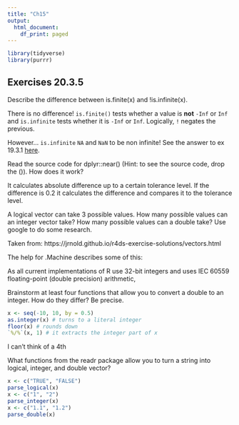 ```yaml
---
title: "Ch15"
output:
  html_document:
    df_print: paged
---
```


```r
library(tidyverse)
library(purrr)
```

## Exercises 20.3.5
Describe the difference between is.finite(x) and !is.infinite(x).

There is no difference! `is.finite()` tests whether a value is **not** `-Inf` or `Inf` and `is.infinite` tests whether it is `-Inf` or `Inf`. Logically, `!` negates the previous.

However... `is.infinite` `NA` and `NaN` to be non infinite! See the answer to ex 19.3.1 [here](https://jrnold.github.io/r4ds-exercise-solutions/vectors.html).

Read the source code for dplyr::near() (Hint: to see the source code, drop the ()). How does it work?

It calculates absolute difference up to a certain tolerance level. If the difference is 0.2 it calculates the difference and compares it to the tolerance level.

A logical vector can take 3 possible values. How many possible values can an integer vector take? How many possible values can a double take? Use google to do some research.

Taken from: https://jrnold.github.io/r4ds-exercise-solutions/vectors.html

The help for .Machine describes some of this:

As all current implementations of R use 32-bit integers and uses IEC 60559 floating-point (double precision) arithmetic,

Brainstorm at least four functions that allow you to convert a double to an integer. How do they differ? Be precise.

```r
x <- seq(-10, 10, by = 0.5)
as.integer(x) # turns to a literal integer
floor(x) # rounds down
`%/%`(x, 1) # it extracts the integer part of x

```
I can't think of a 4th

What functions from the readr package allow you to turn a string into logical, integer, and double vector?

```r
x <- c("TRUE", "FALSE")
parse_logical(x)
x <- c("1", "2")
parse_integer(x)
x <- c("1.1", "1.2")
parse_double(x)
```

